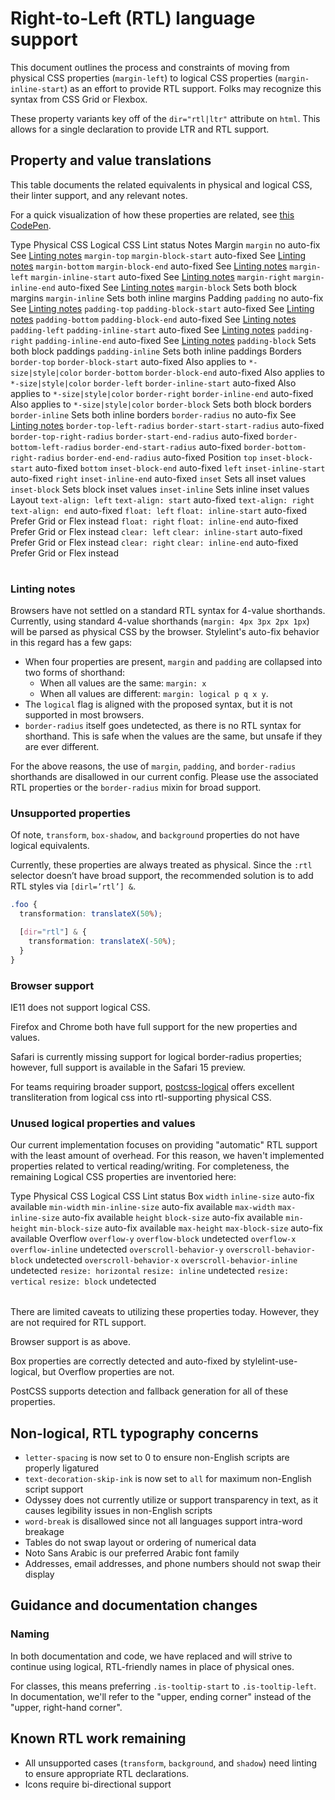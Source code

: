 
<Meta title="Guidelines/RTL" />

# Right-to-Left (RTL) language support

This document outlines the process and constraints of moving from physical CSS properties (`margin-left`) to logical CSS properties (`margin-inline-start`) as an effort to provide RTL support. Folks may recognize this syntax from CSS Grid or Flexbox.

These property variants key off of the `dir="rtl|ltr"` attribute on `html`. This allows for a single declaration to provide LTR and RTL support.

## Property and value translations

This table documents the related equivalents in physical and logical CSS, their linter support, and any relevant notes.

For a quick visualization of how these properties are related, see <a href="https://codepen.io/aardrian/full/bGGxrvM">this CodePen</a>.

<Table caption="property and value translations">
  <Table.Header>
    <Table.Row>
      <Table.HeaderCell scope="column">Type</Table.HeaderCell>
      <Table.HeaderCell scope="column">Physical CSS</Table.HeaderCell>
      <Table.HeaderCell scope="column">Logical CSS</Table.HeaderCell>
      <Table.HeaderCell scope="column">Lint status</Table.HeaderCell>
      <Table.HeaderCell scope="column">Notes</Table.HeaderCell>
    </Table.Row>
  </Table.Header>
  <tbody>
    <Table.Row>
      <Table.HeaderCell scope="row" rowspan="7">
        Margin
      </Table.HeaderCell>
      <Table.DataCell>
        <code>margin</code>
      </Table.DataCell>
      <Table.DataCell></Table.DataCell>
      <Table.DataCell>no auto-fix</Table.DataCell>
      <Table.DataCell>
        See <a href="#linting-notes">Linting notes</a>
      </Table.DataCell>
    </Table.Row>
    <Table.Row>
      <Table.DataCell>
        <code>margin-top</code>
      </Table.DataCell>
      <Table.DataCell>
        <code>margin-block-start</code>
      </Table.DataCell>
      <Table.DataCell>auto-fixed</Table.DataCell>
      <Table.DataCell>
        See <a href="#linting-notes">Linting notes</a>
      </Table.DataCell>
    </Table.Row>
    <Table.Row>
      <Table.DataCell>
        <code>margin-bottom</code>
      </Table.DataCell>
      <Table.DataCell>
        <code>margin-block-end</code>
      </Table.DataCell>
      <Table.DataCell>auto-fixed</Table.DataCell>
      <Table.DataCell>
        See <a href="#linting-notes">Linting notes</a>
      </Table.DataCell>
    </Table.Row>
    <Table.Row>
      <Table.DataCell>
        <code>margin-left</code>
      </Table.DataCell>
      <Table.DataCell>
        <code>margin-inline-start</code>
      </Table.DataCell>
      <Table.DataCell>auto-fixed</Table.DataCell>
      <Table.DataCell>
        See <a href="#linting-notes">Linting notes</a>
      </Table.DataCell>
    </Table.Row>
    <Table.Row>
      <Table.DataCell>
        <code>margin-right</code>
      </Table.DataCell>
      <Table.DataCell>
        <code>margin-inline-end</code>
      </Table.DataCell>
      <Table.DataCell>auto-fixed</Table.DataCell>
      <Table.DataCell>
        See <a href="#linting-notes">Linting notes</a>
      </Table.DataCell>
    </Table.Row>
    <Table.Row>
      <Table.DataCell></Table.DataCell>
      <Table.DataCell>
        <code>margin-block</code>
      </Table.DataCell>
      <Table.DataCell></Table.DataCell>
      <Table.DataCell>Sets both block margins</Table.DataCell>
    </Table.Row>
    <Table.Row>
      <Table.DataCell></Table.DataCell>
      <Table.DataCell>
        <code>margin-inline</code>
      </Table.DataCell>
      <Table.DataCell></Table.DataCell>
      <Table.DataCell>Sets both inline margins</Table.DataCell>
    </Table.Row>
    <Table.Row>
      <Table.HeaderCell scope="row" rowspan="7">
        Padding
      </Table.HeaderCell>
      <Table.DataCell>
        <code>padding</code>
      </Table.DataCell>
      <Table.DataCell></Table.DataCell>
      <Table.DataCell>no auto-fix</Table.DataCell>
      <Table.DataCell>
        See <a href="#linting-notes">Linting notes</a>
      </Table.DataCell>
    </Table.Row>
    <Table.Row>
      <Table.DataCell>
        <code>padding-top</code>
      </Table.DataCell>
      <Table.DataCell>
        <code>padding-block-start</code>
      </Table.DataCell>
      <Table.DataCell>auto-fixed</Table.DataCell>
      <Table.DataCell>
        See <a href="#linting-notes">Linting notes</a>
      </Table.DataCell>
    </Table.Row>
    <Table.Row>
      <Table.DataCell>
        <code>padding-bottom</code>
      </Table.DataCell>
      <Table.DataCell>
        <code>padding-block-end</code>
      </Table.DataCell>
      <Table.DataCell>auto-fixed</Table.DataCell>
      <Table.DataCell>
        See <a href="#linting-notes">Linting notes</a>
      </Table.DataCell>
    </Table.Row>
    <Table.Row>
      <Table.DataCell>
        <code>padding-left</code>
      </Table.DataCell>
      <Table.DataCell>
        <code>padding-inline-start</code>
      </Table.DataCell>
      <Table.DataCell>auto-fixed</Table.DataCell>
      <Table.DataCell>
        See <a href="#linting-notes">Linting notes</a>
      </Table.DataCell>
    </Table.Row>
    <Table.Row>
      <Table.DataCell>
        <code>padding-right</code>
      </Table.DataCell>
      <Table.DataCell>
        <code>padding-inline-end</code>
      </Table.DataCell>
      <Table.DataCell>auto-fixed</Table.DataCell>
      <Table.DataCell>
        See <a href="#linting-notes">Linting notes</a>
      </Table.DataCell>
    </Table.Row>
    <Table.Row>
      <Table.DataCell></Table.DataCell>
      <Table.DataCell>
        <code>padding-block</code>
      </Table.DataCell>
      <Table.DataCell></Table.DataCell>
      <Table.DataCell>Sets both block paddings</Table.DataCell>
    </Table.Row>
    <Table.Row>
      <Table.DataCell></Table.DataCell>
      <Table.DataCell>
        <code>padding-inline</code>
      </Table.DataCell>
      <Table.DataCell></Table.DataCell>
      <Table.DataCell>Sets both inline paddings</Table.DataCell>
    </Table.Row>
    <Table.Row>
      <Table.HeaderCell scope="row" rowspan="11">
        Borders
      </Table.HeaderCell>
      <Table.DataCell>
        <code>border-top</code>
      </Table.DataCell>
      <Table.DataCell>
        <code>border-block-start</code>
      </Table.DataCell>
      <Table.DataCell>auto-fixed</Table.DataCell>
      <Table.DataCell>
        Also applies to <code>*-size|style|color</code>
      </Table.DataCell>
    </Table.Row>
    <Table.Row>
      <Table.DataCell>
        <code>border-bottom</code>
      </Table.DataCell>
      <Table.DataCell>
        <code>border-block-end</code>
      </Table.DataCell>
      <Table.DataCell>auto-fixed</Table.DataCell>
      <Table.DataCell>
        Also applies to <code>*-size|style|color</code>
      </Table.DataCell>
    </Table.Row>
    <Table.Row>
      <Table.DataCell>
        <code>border-left</code>
      </Table.DataCell>
      <Table.DataCell>
        <code>border-inline-start</code>
      </Table.DataCell>
      <Table.DataCell>auto-fixed</Table.DataCell>
      <Table.DataCell>
        Also applies to <code>*-size|style|color</code>
      </Table.DataCell>
    </Table.Row>
    <Table.Row>
      <Table.DataCell>
        <code>border-right</code>
      </Table.DataCell>
      <Table.DataCell>
        <code>border-inline-end</code>
      </Table.DataCell>
      <Table.DataCell>auto-fixed</Table.DataCell>
      <Table.DataCell>
        Also applies to <code>*-size|style|color</code>
      </Table.DataCell>
    </Table.Row>
    <Table.Row>
      <Table.DataCell></Table.DataCell>
      <Table.DataCell>
        <code>border-block</code>
      </Table.DataCell>
      <Table.DataCell></Table.DataCell>
      <Table.DataCell>Sets both block borders</Table.DataCell>
    </Table.Row>
    <Table.Row>
      <Table.DataCell></Table.DataCell>
      <Table.DataCell>
        <code>border-inline</code>
      </Table.DataCell>
      <Table.DataCell></Table.DataCell>
      <Table.DataCell>Sets both inline borders</Table.DataCell>
    </Table.Row>
    <Table.Row>
      <Table.DataCell>
        <code>border-radius</code>
      </Table.DataCell>
      <Table.DataCell></Table.DataCell>
      <Table.DataCell>no auto-fix</Table.DataCell>
      <Table.DataCell>
        See <a href="#linting-notes">Linting notes</a>
      </Table.DataCell>
    </Table.Row>
    <Table.Row>
      <Table.DataCell>
        <code>border-top-left-radius</code>
      </Table.DataCell>
      <Table.DataCell>
        <code>border-start-start-radius</code>
      </Table.DataCell>
      <Table.DataCell>auto-fixed</Table.DataCell>
      <Table.DataCell></Table.DataCell>
    </Table.Row>
    <Table.Row>
      <Table.DataCell>
        <code>border-top-right-radius</code>
      </Table.DataCell>
      <Table.DataCell>
        <code>border-start-end-radius</code>
      </Table.DataCell>
      <Table.DataCell>auto-fixed</Table.DataCell>
      <Table.DataCell></Table.DataCell>
    </Table.Row>
    <Table.Row>
      <Table.DataCell>
        <code>border-bottom-left-radius</code>
      </Table.DataCell>
      <Table.DataCell>
        <code>border-end-start-radius</code>
      </Table.DataCell>
      <Table.DataCell>auto-fixed</Table.DataCell>
      <Table.DataCell></Table.DataCell>
    </Table.Row>
    <Table.Row>
      <Table.DataCell>
        <code>border-bottom-right-radius</code>
      </Table.DataCell>
      <Table.DataCell>
        <code>border-end-end-radius</code>
      </Table.DataCell>
      <Table.DataCell>auto-fixed</Table.DataCell>
      <Table.DataCell></Table.DataCell>
    </Table.Row>
    <Table.Row>
      <Table.HeaderCell scope="row" rowspan="7">
        Position
      </Table.HeaderCell>
      <Table.DataCell>
        <code>top</code>
      </Table.DataCell>
      <Table.DataCell>
        <code>inset-block-start</code>
      </Table.DataCell>
      <Table.DataCell>auto-fixed</Table.DataCell>
      <Table.DataCell></Table.DataCell>
    </Table.Row>
    <Table.Row>
      <Table.DataCell>
        <code>bottom</code>
      </Table.DataCell>
      <Table.DataCell>
        <code>inset-block-end</code>
      </Table.DataCell>
      <Table.DataCell>auto-fixed</Table.DataCell>
      <Table.DataCell></Table.DataCell>
    </Table.Row>
    <Table.Row>
      <Table.DataCell>
        <code>left</code>
      </Table.DataCell>
      <Table.DataCell>
        <code>inset-inline-start</code>
      </Table.DataCell>
      <Table.DataCell>auto-fixed</Table.DataCell>
      <Table.DataCell></Table.DataCell>
    </Table.Row>
    <Table.Row>
      <Table.DataCell>
        <code>right</code>
      </Table.DataCell>
      <Table.DataCell>
        <code>inset-inline-end</code>
      </Table.DataCell>
      <Table.DataCell>auto-fixed</Table.DataCell>
      <Table.DataCell></Table.DataCell>
    </Table.Row>
    <Table.Row>
      <Table.DataCell></Table.DataCell>
      <Table.DataCell>
        <code>inset</code>
      </Table.DataCell>
      <Table.DataCell></Table.DataCell>
      <Table.DataCell>Sets all inset values</Table.DataCell>
    </Table.Row>
    <Table.Row>
      <Table.DataCell></Table.DataCell>
      <Table.DataCell>
        <code>inset-block</code>
      </Table.DataCell>
      <Table.DataCell></Table.DataCell>
      <Table.DataCell>Sets block inset values</Table.DataCell>
    </Table.Row>
    <Table.Row>
      <Table.DataCell></Table.DataCell>
      <Table.DataCell>
        <code>inset-inline</code>
      </Table.DataCell>
      <Table.DataCell></Table.DataCell>
      <Table.DataCell>Sets inline inset values</Table.DataCell>
    </Table.Row>
    <Table.Row>
      <Table.HeaderCell scope="row" rowspan="6">
        Layout
      </Table.HeaderCell>
      <Table.DataCell>
        <code>text-align: left</code>
      </Table.DataCell>
      <Table.DataCell>
        <code>text-align: start</code>
      </Table.DataCell>
      <Table.DataCell>auto-fixed</Table.DataCell>
      <Table.DataCell></Table.DataCell>
    </Table.Row>
    <Table.Row>
      <Table.DataCell>
        <code>text-align: right</code>
      </Table.DataCell>
      <Table.DataCell>
        <code>text-align: end</code>
      </Table.DataCell>
      <Table.DataCell>auto-fixed</Table.DataCell>
      <Table.DataCell></Table.DataCell>
    </Table.Row>
    <Table.Row>
      <Table.DataCell>
        <code>float: left</code>
      </Table.DataCell>
      <Table.DataCell>
        <code>float: inline-start</code>
      </Table.DataCell>
      <Table.DataCell>auto-fixed</Table.DataCell>
      <Table.DataCell>Prefer Grid or Flex instead</Table.DataCell>
    </Table.Row>
    <Table.Row>
      <Table.DataCell>
        <code>float: right</code>
      </Table.DataCell>
      <Table.DataCell>
        <code>float: inline-end</code>
      </Table.DataCell>
      <Table.DataCell>auto-fixed</Table.DataCell>
      <Table.DataCell>Prefer Grid or Flex instead</Table.DataCell>
    </Table.Row>
    <Table.Row>
      <Table.DataCell>
        <code>clear: left</code>
      </Table.DataCell>
      <Table.DataCell>
        <code>clear: inline-start</code>
      </Table.DataCell>
      <Table.DataCell>auto-fixed</Table.DataCell>
      <Table.DataCell>Prefer Grid or Flex instead</Table.DataCell>
    </Table.Row>
    <Table.Row>
      <Table.DataCell>
        <code>clear: right</code>
      </Table.DataCell>
      <Table.DataCell>
        <code>clear: inline-end</code>
      </Table.DataCell>
      <Table.DataCell>auto-fixed</Table.DataCell>
      <Table.DataCell>Prefer Grid or Flex instead</Table.DataCell>
    </Table.Row>
  </tbody>
</Table>

### Linting notes

Browsers have not settled on a standard RTL syntax for 4-value shorthands. Currently, using standard 4-value shorthands (`margin: 4px 3px 2px 1px`) will be parsed as physical CSS by the browser. Stylelint's auto-fix behavior in this regard has a few gaps:

- When four properties are present, `margin` and `padding` are collapsed into two forms of shorthand:
  - When all values are the same: `margin: x`
  - When all values are different: `margin: logical p q x y`.
- The `logical` flag is aligned with the proposed syntax, but it is not supported in most browsers.
- `border-radius` itself goes undetected, as there is no RTL syntax for shorthand. This is safe when the values are the same, but unsafe if they are ever different.

For the above reasons, the use of `margin`, `padding`, and `border-radius` shorthands are disallowed in our current config. Please use the associated RTL properties or the `border-radius` mixin for broad support.

### Unsupported properties

Of note, `transform`, `box-shadow`, and `background` properties do not have logical equivalents.

Currently, these properties are always treated as physical. Since the `:rtl` selector doesn’t have broad support, the recommended solution is to add RTL styles via `[dirl=’rtl’] &`.

```css
.foo {
  transformation: translateX(50%);

  [dir="rtl"] & {
    transformation: translateX(-50%);
  }
}
```

### Browser support

IE11 does not support logical CSS.

Firefox and Chrome both have full support for the new properties and values.

Safari is currently missing support for logical border-radius properties; however, full support is available in the Safari 15 preview.

For teams requiring broader support, <a href="https://github.com/csstools/postcss-logical">postcss-logical</a> offers excellent transliteration from logical css into rtl-supporting physical CSS.

### Unused logical properties and values

Our current implementation focuses on providing "automatic" RTL support with the least amount of overhead. For this reason, we haven't implemented properties related to vertical reading/writing. For completeness, the remaining Logical CSS properties are inventoried here:

<Table caption="unused logical properties and values">
  <Table.Header>
    <Table.Row>
      <Table.HeaderCell scope="column">Type</Table.HeaderCell>
      <Table.HeaderCell scope="column">Physical CSS</Table.HeaderCell>
      <Table.HeaderCell scope="column">Logical CSS</Table.HeaderCell>
      <Table.HeaderCell scope="column">Lint status</Table.HeaderCell>
    </Table.Row>
  </Table.Header>
  <tbody>
    <Table.Row>
      <Table.HeaderCell scope="row" rowspan="6">
        Box
      </Table.HeaderCell>
      <Table.DataCell>
        <code>width</code>
      </Table.DataCell>
      <Table.DataCell>
        <code>inline-size</code>
      </Table.DataCell>
      <Table.DataCell>auto-fix available</Table.DataCell>
    </Table.Row>
    <Table.Row>
      <Table.DataCell>
        <code>min-width</code>
      </Table.DataCell>
      <Table.DataCell>
        <code>min-inline-size</code>
      </Table.DataCell>
      <Table.DataCell>auto-fix available</Table.DataCell>
    </Table.Row>
    <Table.Row>
      <Table.DataCell>
        <code>max-width</code>
      </Table.DataCell>
      <Table.DataCell>
        <code>max-inline-size</code>
      </Table.DataCell>
      <Table.DataCell>auto-fix available</Table.DataCell>
    </Table.Row>
    <Table.Row>
      <Table.DataCell>
        <code>height</code>
      </Table.DataCell>
      <Table.DataCell>
        <code>block-size</code>
      </Table.DataCell>
      <Table.DataCell>auto-fix available</Table.DataCell>
    </Table.Row>
    <Table.Row>
      <Table.DataCell>
        <code>min-height</code>
      </Table.DataCell>
      <Table.DataCell>
        <code>min-block-size</code>
      </Table.DataCell>
      <Table.DataCell>auto-fix available</Table.DataCell>
    </Table.Row>
    <Table.Row>
      <Table.DataCell>
        <code>max-height</code>
      </Table.DataCell>
      <Table.DataCell>
        <code>max-block-size</code>
      </Table.DataCell>
      <Table.DataCell>auto-fix available</Table.DataCell>
    </Table.Row>
    <Table.Row>
      <Table.HeaderCell scope="row" rowspan="6">
        Overflow
      </Table.HeaderCell>
      <Table.DataCell>
        <code>overflow-y</code>
      </Table.DataCell>
      <Table.DataCell>
        <code>overflow-block</code>
      </Table.DataCell>
      <Table.DataCell>undetected</Table.DataCell>
    </Table.Row>
    <Table.Row>
      <Table.DataCell>
        <code>overflow-x</code>
      </Table.DataCell>
      <Table.DataCell>
        <code>overflow-inline</code>
      </Table.DataCell>
      <Table.DataCell>undetected</Table.DataCell>
    </Table.Row>
    <Table.Row>
      <Table.DataCell>
        <code>overscroll-behavior-y</code>
      </Table.DataCell>
      <Table.DataCell>
        <code>overscroll-behavior-block</code>
      </Table.DataCell>
      <Table.DataCell>undetected</Table.DataCell>
    </Table.Row>
    <Table.Row>
      <Table.DataCell>
        <code>overscroll-behavior-x</code>
      </Table.DataCell>
      <Table.DataCell>
        <code>overscroll-behavior-inline</code>
      </Table.DataCell>
      <Table.DataCell>undetected</Table.DataCell>
    </Table.Row>
    <Table.Row>
      <Table.DataCell>
        <code>resize: horizontal</code>
      </Table.DataCell>
      <Table.DataCell>
        <code>resize: inline</code>
      </Table.DataCell>
      <Table.DataCell>undetected</Table.DataCell>
    </Table.Row>
    <Table.Row>
      <Table.DataCell>
        <code>resize: vertical</code>
      </Table.DataCell>
      <Table.DataCell>
        <code>resize: block</code>
      </Table.DataCell>
      <Table.DataCell>undetected</Table.DataCell>
    </Table.Row>
  </tbody>
</Table>

There are limited caveats to utilizing these properties today. However, they are not required for RTL support.

Browser support is as above.

Box properties are correctly detected and auto-fixed by stylelint-use-logical, but Overflow properties are not.

PostCSS supports detection and fallback generation for all of these properties.

## Non-logical, RTL typography concerns

- `letter-spacing` is now set to 0 to ensure non-English scripts are properly ligatured
- `text-decoration-skip-ink` is now set to `all` for maximum non-English script support
- Odyssey does not currently utilize or support transparency in text, as it causes legibility issues in non-English scripts
- `word-break` is disallowed since not all languages support intra-word breakage
- Tables do not swap layout or ordering of numerical data
- Noto Sans Arabic is our preferred Arabic font family
- Addresses, email addresses, and phone numbers should not swap their display

## Guidance and documentation changes

### Naming

In both documentation and code, we have replaced and will strive to continue using logical, RTL-friendly names in place of physical ones.

For classes, this means preferring `.is-tooltip-start` to `.is-tooltip-left`. In documentation, we'll refer to the "upper, ending corner" instead of the "upper, right-hand corner".

## Known RTL work remaining

- All unsupported cases (`transform`, `background`, and `shadow`) need linting to ensure appropriate RTL declarations.
- Icons require bi-directional support

